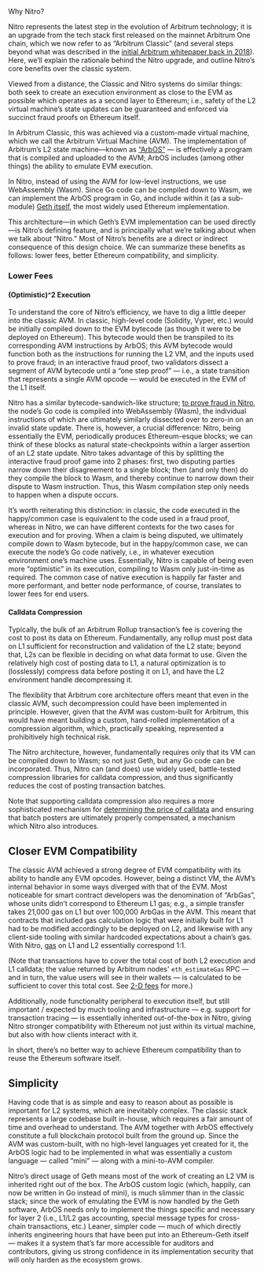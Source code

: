 Why Nitro?

Nitro represents the latest step in the evolution of Arbitrum technology; it is an upgrade from the tech stack first released on the mainnet Arbitrum One chain, which we now refer to as “Arbitrum Classic” (and several steps beyond what was described in the [initial Arbitrum whitepaper back in 2018](https://www.usenix.org/system/files/conference/usenixsecurity18/sec18-kalodner.pdf)). Here, we’ll explain the rationale behind the Nitro upgrade, and outline Nitro’s core benefits over the classic system.

Viewed from a distance, the Classic and Nitro systems do similar things: both seek to create an execution environment as close to the EVM as possible which operates as a second layer to Ethereum; i.e., safety of the L2 virtual machine’s state updates can be guaranteed and enforced via succinct fraud proofs on Ethereum itself.

In Arbitrum Classic, this was achieved via a custom-made virtual machine, which we call the Arbitrum Virtual Machine (AVM). The implementation of Arbitrum’s L2 state machine—known as [“ArbOS”](/how-arbitrum-works/arbos/introduction.mdx) — is effectively a program that is compiled and uploaded to the AVM; ArbOS includes (among other things) the ability to emulate EVM execution.

In Nitro, instead of using the AVM for low-level instructions, we use WebAssembly (Wasm). Since Go code can be compiled down to Wasm, we can implement the ArbOS program in Go, and include within it (as a sub-module) [Geth itself](/how-arbitrum-works/arbos/geth.mdx), the most widely used Ethereum implementation.

This architecture—in which Geth’s EVM implementation can be used directly—is Nitro’s defining feature, and is principally what we’re talking about when we talk about “Nitro.” Most of Nitro’s benefits are a direct or indirect consequence of this design choice. We can summarize these benefits as follows: lower fees, better Ethereum compatibility, and simplicity.

### Lower Fees

#### (Optimistic)^2 Execution

To understand the core of Nitro’s efficiency, we have to dig a little deeper into the classic AVM. In classic, high-level code (Solidity, Vyper, etc.) would be initially compiled down to the EVM bytecode (as though it were to be deployed on Ethereum). This bytecode would then be transpiled to its corresponding AVM instructions by ArbOS; this AVM bytecode would function both as the instructions for running the L2 VM, and the inputs used to prove fraud; in an interactive fraud proof, two validators dissect a segment of AVM bytecode until a “one step proof” — i.e., a state transition that represents a single AVM opcode — would be executed in the EVM of the L1 itself.

Nitro has a similar bytecode-sandwich-like structure; [to prove fraud in Nitro](/how-arbitrum-works/fraud-proofs/challenge-manager.mdx), the node’s Go code is compiled into WebAssembly (Wasm), the individual instructions of which are ultimately similarly dissected over to zero-in on an invalid state update. There is, however, a crucial difference: Nitro, being essentially the EVM, periodically produces Ethereum-esque blocks; we can think of these blocks as natural state-checkpoints within a larger assertion of an L2 state update. Nitro takes advantage of this by splitting the interactive fraud proof game into 2 phases: first, two disputing parties narrow down their disagreement to a single block; then (and only then) do they compile the block to Wasm, and thereby continue to narrow down their dispute to Wasm instruction. Thus, this Wasm compilation step only needs to happen when a dispute occurs.

It’s worth reiterating this distinction: in classic, the code executed in the happy/common case is equivalent to the code used in a fraud proof, whereas in Nitro, we can have different contexts for the two cases for execution and for proving. When a claim is being disputed, we ultimately compile down to Wasm bytecode, but in the happy/common case, we can execute the node’s Go code natively, i.e., in whatever execution environment one’s machine uses. Essentially, Nitro is capable of being even more “optimistic” in its execution, compiling to Wasm only just-in-time as required. The common case of native execution is happily far faster and more performant, and better node performance, of course, translates to lower fees for end users.

#### Calldata Compression

Typically, the bulk of an Arbitrum Rollup transaction’s fee is covering the cost to post its data on Ethereum. Fundamentally, any rollup must post data on L1 sufficient for reconstruction and validation of the L2 state; beyond that, L2s can be flexible in deciding on what data format to use. Given the relatively high cost of posting data to L1, a natural optimization is to (losslessly) compress data before posting it on L1, and have the L2 environment handle decompressing it.

The flexibility that Arbitrum core architecture offers meant that even in the classic AVM, such decompression could have been implemented in principle. However, given that the AVM was custom-built for Arbitrum, this would have meant building a custom, hand-rolled implementation of a compression algorithm, which, practically speaking, represented a prohibitively high technical risk.

The Nitro architecture, however, fundamentally requires only that its VM can be compiled down to Wasm; so not just Geth, but any Go code can be incorporated. Thus, Nitro can (and does) use widely used, battle-tested compression libraries for calldata compression, and thus significantly reduces the cost of posting transaction batches.

Note that supporting calldata compression also requires a more sophisticated mechanism for [determining the price of calldata](/how-arbitrum-works/l1-gas-pricing.mdx) and ensuring that batch posters are ultimately properly compensated, a mechanism which Nitro also introduces.

## Closer EVM Compatibility

The classic AVM achieved a strong degree of EVM compatibility with its ability to handle any EVM opcodes. However, being a distinct VM, the AVM’s internal behavior in some ways diverged with that of the EVM. Most noticeable for smart contract developers was the denomination of “ArbGas”, whose units didn’t correspond to Ethereum L1 gas; e.g., a simple transfer takes 21,000 gas on L1 but over 100,000 ArbGas in the AVM. This meant that contracts that included gas calculation logic that were initially built for L1 had to be modified accordingly to be deployed on L2, and likewise with any client-side tooling with similar hardcoded expectations about a chain’s gas. With Nitro, [gas](/how-arbitrum-works/gas-fees.mdx) on L1 and L2 essentially correspond 1:1.

(Note that transactions have to cover the total cost of both L2 execution and L1 calldata; the value returned by Arbitrum nodes' `eth_estimateGas` RPC — and in turn, the value users will see in their wallets — is calculated to be sufficient to cover this total cost. See [2-D fees](https://medium.com/offchainlabs/understanding-arbitrum-2-dimensional-fees-fd1d582596c9) for more.)

Additionally, node functionality peripheral to execution itself, but still important / expected by much tooling and infrastructure — e.g. support for transaction tracing — is essentially inherited out-of-the-box in Nitro, giving Nitro stronger compatibility with Ethereum not just within its virtual machine, but also with how clients interact with it.

In short, there’s no better way to achieve Ethereum compatibility than to reuse the Ethereum software itself.

## Simplicity

Having code that is as simple and easy to reason about as possible is important for L2 systems, which are inevitably complex. The classic stack represents a large codebase built in-house, which requires a fair amount of time and overhead to understand. The AVM together with ArbOS effectively constitute a full blockchain protocol built from the ground up. Since the AVM was custom-built, with no high-level languages yet created for it, the ArbOS logic had to be implemented in what was essentially a custom language — called “mini” — along with a mini-to-AVM compiler.

Nitro’s direct usage of Geth means most of the work of creating an L2 VM is inherited right out of the box. The ArbOS custom logic (which, happily, can now be written in Go instead of mini), is much slimmer than in the classic stack; since the work of emulating the EVM is now handled by the Geth software, ArbOS needs only to implement the things specific and necessary for layer 2 (i.e., L1/L2 gas accounting, special message types for cross-chain transactions, etc.) Leaner, simpler code — much of which directly inherits engineering hours that have been put into an Ethereum-Geth itself — makes it a system that’s far more accessible for auditors and contributors, giving us strong confidence in its implementation security that will only harden as the ecosystem grows.